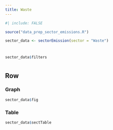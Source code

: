 ```yaml
---
title: Waste
---
```


```r
#| include: FALSE

source("data_prep_sector_emissions.R")

sector_data <- sectorEmission(sector = "Waste")

```

# {.sidebar}

```r
sector_data$filters
```

#

## Row {.tabset}

### Graph

```r
sector_data$fig
```

### Table

```r
sector_data$sectTable
```
